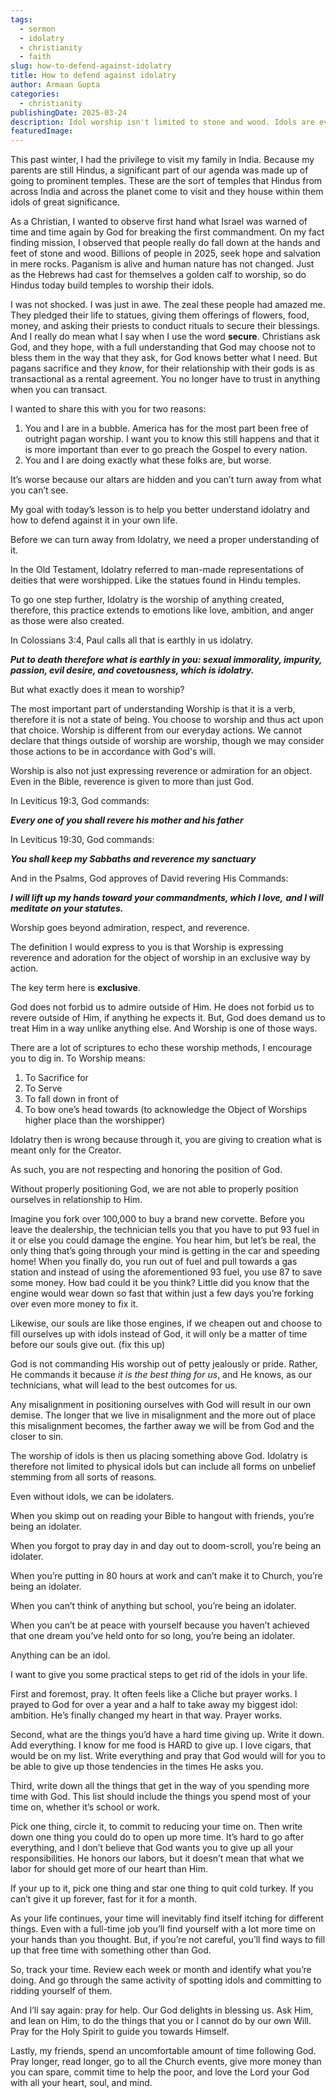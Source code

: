 ```yaml
---
tags:
  - sermon
  - idolatry
  - christianity
  - faith
slug: how-to-defend-against-idolatry
title: How to defend against idolatry
author: Armaan Gupta
categories:
  - christianity
publishingDate: 2025-03-24
description: Idol worship isn't limited to stone and wood. Idols are everywhere and a strong defense is necessary.
featuredImage:
---
```

This past winter, I had the privilege to visit my family in India. Because my parents are still Hindus, a significant part of our agenda was made up of going to prominent temples. These are the sort of temples that Hindus from across India and across the planet come to visit and they house within them idols of great significance.

As a Christian, I wanted to observe first hand what Israel was warned of time and time again by God for breaking the first commandment. On my fact finding mission, I observed that people really do fall down at the hands and feet of stone and wood. Billions of people in 2025, seek hope and salvation in mere rocks. Paganism is alive and human nature has not changed. Just as the Hebrews had cast for themselves a golden calf to worship, so do Hindus today build temples to worship their idols.

I was not shocked. I was just in awe. The zeal these people had amazed me. They pledged their life to statues, giving them offerings of flowers, food, money, and asking their priests to conduct rituals to secure their blessings. And I really do mean what I say when I use the word **secure**. Christians ask God, and they hope, with a full understanding that God may choose not to bless them in the way that they ask, for God knows better what I need. But pagans sacrifice and they *know*, for their relationship with their gods is as transactional as a rental agreement. You no longer have to trust in anything when you can transact.

I wanted to share this with you for two reasons:
1. You and I are in a bubble. America has for the most part been free of outright pagan worship. I want you to know this still happens and that it is more important than ever to go preach the Gospel to every nation.
2. You and I are doing exactly what these folks are, but worse.

It’s worse because our altars are hidden and you can’t turn away from what you can’t see.

My goal with today’s lesson is to help you better understand idolatry and how to defend against it in your own life.

Before we can turn away from Idolatry, we need a proper understanding of it.

In the Old Testament, Idolatry referred to man-made representations of deities that were worshipped. Like the statues found in Hindu temples.

To go one step further, Idolatry is the worship of anything created, therefore, this practice extends to emotions like love, ambition, and anger as those were also created.

In Colossians 3:4, Paul calls all that is earthly in us idolatry.

***Put to death therefore what is earthly in you: sexual immorality, impurity, passion, evil desire, and covetousness, which is idolatry.***

But what exactly does it mean to worship?


The most important part of understanding Worship is that it is a verb, therefore it is not a state of being. You choose to worship and thus act upon that choice. Worship is different from our everyday actions. We cannot declare that things outside of worship are worship, though we may consider those actions to be in accordance with God's will.

Worship is also not just expressing reverence or admiration for an object. Even in the Bible, reverence is given to more than just God.

In Leviticus 19:3, God commands:

***Every one of you shall revere his mother and his father***

In Leviticus 19:30, God commands:

***You shall keep my Sabbaths and reverence my sanctuary***

And in the Psalms, God approves of David revering His Commands:

***I will lift up my hands toward your commandments, which I love,***
***and I will meditate on your statutes.***

Worship goes beyond admiration, respect, and reverence.

The definition I would express to you is that Worship is expressing reverence and adoration for the object of worship in an exclusive way by action.

The key term here is **exclusive**.

God does not forbid us to admire outside of Him. He does not forbid us to revere outside of Him, if anything he expects it. But, God does demand us to treat Him in a way unlike anything else. And Worship is one of those ways.

There are a lot of scriptures to echo these worship methods, I encourage you to dig in. To Worship means:

1. To Sacrifice for
2. To Serve
3. To fall down in front of
4. To bow one’s head towards (to acknowledge the Object of Worships higher place than the worshipper)

Idolatry then is wrong because through it, you are giving to creation what is meant only for the Creator.

As such, you are not respecting and honoring the position of God.

Without properly positioning God, we are not able to properly position ourselves in relationship to Him.

Imagine you fork over 100,000 to buy a brand new corvette. Before you leave the dealership, the technician tells you that you have to put 93 fuel in it or else you could damage the engine. You hear him, but let’s be real, the only thing that’s going through your mind is getting in the car and speeding home! When you finally do, you run out of fuel and pull towards a gas station and instead of using the aforementioned 93 fuel, you use 87 to save some money. How bad could it be you think? Little did you know that the engine would wear down so fast that within just a few days you’re forking over even more money to fix it.

Likewise, our souls are like those engines, if we cheapen out and choose to fill ourselves up with idols instead of God, it will only be a matter of time before our souls give out. (fix this up)

God is not commanding His worship out of petty jealously or pride. Rather, He commands it because *it is the best thing for us*, and He knows, as our technicians, what will lead to the best outcomes for us.

Any misalignment in positioning ourselves with God will result in our own demise. The longer that we live in misalignment and the more out of place this misalignment becomes, the farther away we will be from God and the closer to sin.

The worship of idols is then us placing something above God. Idolatry is therefore not limited to physical idols but can include all forms on unbelief stemming from all sorts of reasons.

Even without idols, we can be idolaters.

When you skimp out on reading your Bible to hangout with friends, you’re being an idolater.

When you forgot to pray day in and day out to doom-scroll, you’re being an idolater.

When you’re putting in 80 hours at work and can’t make it to Church, you’re being an idolater.

When you can’t think of anything but school, you’re being an idolater.

When you can’t be at peace with yourself because you haven’t achieved that one dream you’ve held onto for so long, you’re being an idolater.

Anything can be an idol.

I want to give you some practical steps to get rid of the idols in your life.

First and foremost, pray. It often feels like a Cliche but prayer works. I prayed to God for over a year and a half to take away my biggest idol: ambition. He’s finally changed my heart in that way. Prayer works.

Second, what are the things you’d have a hard time giving up. Write it down. Add everything. I know for me food is HARD to give up. I love cigars, that would be on my list. Write everything and pray that God would will for you to be able to give up those tendencies in the times He asks you.

Third, write down all the things that get in the way of you spending more time with God. This list should include the things you spend most of your time on, whether it’s school or work.

Pick one thing, circle it, to commit to reducing your time on. Then write down one thing you could do to open up more time.  It’s hard to go after everything, and I don’t believe that God wants you to give up all your responsibilities. He honors our labors, but it doesn’t mean that what we labor for should get more of our heart than Him.

If your up to it, pick one thing and star one thing to quit cold turkey. If you can’t give it up forever, fast for it for a month.

As your life continues, your time will inevitably find itself itching for different things. Even with a full-time job you’ll find yourself with a lot more time on your hands than you thought. But, if you’re not careful, you’ll find ways to fill up that free time with something other than God.

So, track your time. Review each week or month and identify what you’re doing. And go through the same activity of spotting idols and committing to ridding yourself of them.

And I’ll say again: pray for help. Our God delights in blessing us. Ask Him, and lean on Him, to do the things that you or I cannot do by our own Will. Pray for the Holy Spirit to guide you towards Himself.

Lastly, my friends, spend an uncomfortable amount of time following God. Pray longer, read longer, go to all the Church events, give more money than you can spare, commit time to help the poor, and love the Lord your God with all your heart, soul, and mind.

